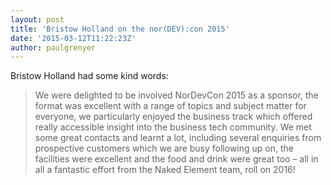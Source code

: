 ```yaml
---
layout: post
title: 'Bristow Holland on the nor(DEV):con 2015'
date: '2015-03-12T11:22:23Z'
author: paulgrenyer
---
```


Bristow Holland had some kind words:

> We were delighted to be involved NorDevCon 2015 as a sponsor, the format was excellent with a range of topics and subject matter for everyone, we particularly enjoyed the business track which offered really accessible insight into the business tech community. We met some great contacts and learnt a lot, including several enquiries from prospective customers which we are busy following up on, the facilities were excellent and the food and drink were great too – all in all a fantastic effort from the Naked Element team, roll on 2016!